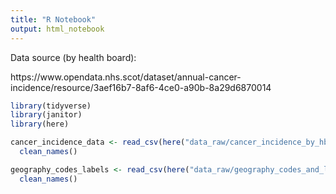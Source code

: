```yaml
---
title: "R Notebook"
output: html_notebook
---
```


Data source (by health board):

https://www.opendata.nhs.scot/dataset/annual-cancer-incidence/resource/3aef16b7-8af6-4ce0-a90b-8a29d6870014

```r
library(tidyverse)
library(janitor)
library(here)
```

```r
cancer_incidence_data <- read_csv(here("data_raw/cancer_incidence_by_hb_raw.csv")) %>% 
  clean_names()
```


```r
geography_codes_labels <- read_csv(here("data_raw/geography_codes_and_labels_hb2014_01042019.csv")) %>% 
  clean_names()
```

```r

```

